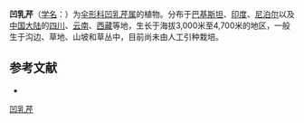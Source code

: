{{NoteTA|G1=LS}}
{{Speciesbox
| name = 凹乳芹
| status = 
| status_system = 
| image =
| genus = Vicatia
| species = coniifolia
| authority = (Wall.) DC.
}}

'''凹乳芹'''（[[学名|学名]]：{{lang|la|''Vicatia coniifolia''}}）为[[伞形科|伞形科]][[凹乳芹属|凹乳芹属]]的植物。分布于[[巴基斯坦|巴基斯坦]]、[[印度|印度]]、[[尼泊尔|尼泊尔]]以及[[中国大陆|中国大陆]]的[[四川|四川]]、[[云南|云南]]、[[西藏|西藏]]等地，生长于海拔3,000米至4,700米的地区，一般生于沟边、草地、山坡和草丛中，目前尚未由人工引种栽培。

== 参考文献 ==
<div class="references-small">
* {{cite web| url =http://www.bioinfo.cn/db05/KmzwSpecies.php?action=view&id=23154| title =凹乳芹| work =《中国高等植物数据库全库》| publisher =中国科学院微生物研究所| author =昆明植物研究所| accessdate =2009-02-26| deadurl =yes| archiveurl =https://web.archive.org/web/20160305094617/http://www.bioinfo.cn/db05/KmzwSpecies.php?action=view&id=23154| archivedate =2016-03-05}}
</div>
{{Taxonbar|from=Q10896528}}

[[Category:凹乳芹属|凹乳芹]]


{{Apiales-stub}}